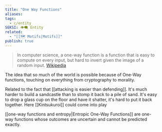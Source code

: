 ```yaml
---
title: "One Way Functions"
aliases: 
tags:
  - c/entity
SEKSI: 👁️‍🗨️ Entity
related:
  - "[[🗺️ Motifs|Motifs]]"
publish: true
---
```

> In computer science, a one-way function is a function that is easy to compute on every input, but hard to invert given the image of a random input.
> [Wikipedia](https://en.wikipedia.org/wiki/One-way_function)

The idea that so much of the world is possible because of One-Way functions, touching on everything from cryptography to morality. 

Related to the fact that [[attacking is easier than defending]]. It's much harder to build a sandcastle than to stomp it back to a pile of sand. It's easy to drop a glass cup on the floor and have it shatter, it's hard to put it back together. Here [[Kintsukuroi]] could come into play

[[one-way functions and entropy|Entropic One-Way Functions]] are one-way functions whose outcomes are uncertain and cannot be predicted exactly.
